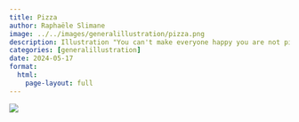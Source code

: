 ```yaml
---
title: Pizza
author: Raphaële Slimane
image: ../../images/generalillustration/pizza.png
description: Illustration "You can't make everyone happy you are not pizza"
categories: [generalillustration]
date: 2024-05-17
format:
  html:
    page-layout: full
---
```


![](../../images/generalillustration/pizza.png)

